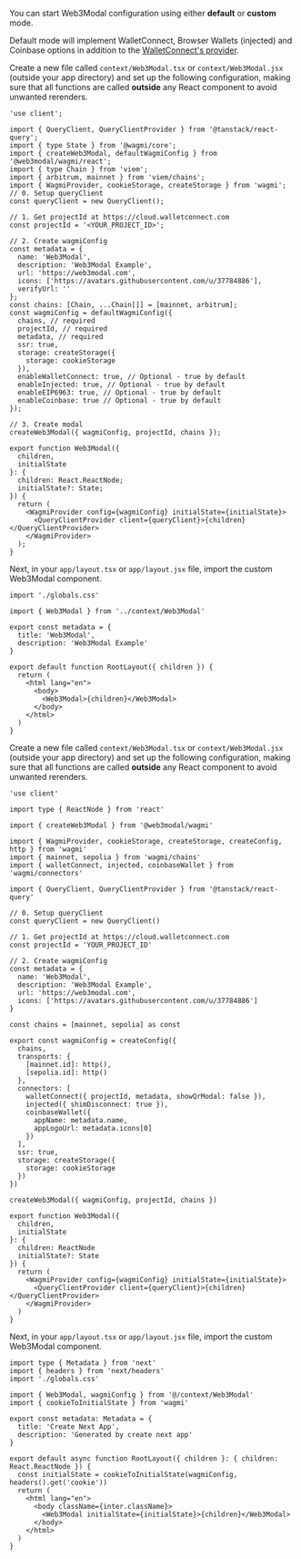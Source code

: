 
You can start Web3Modal configuration using either **default** or **custom** mode.

Default mode will implement WalletConnect, Browser Wallets (injected) and Coinbase options in addition to the [WalletConnect's provider](../../../../cloud/blockchain-api.md).

<Tabs>
<TabItem value="default" label="Default">

Create a new file called `context/Web3Modal.tsx` or `context/Web3Modal.jsx` (outside your app directory) and set up the following configuration, making sure that all functions are called **outside** any React component to avoid unwanted rerenders.

```tsx
'use client';

import { QueryClient, QueryClientProvider } from '@tanstack/react-query';
import { type State } from '@wagmi/core';
import { createWeb3Modal, defaultWagmiConfig } from '@web3modal/wagmi/react';
import { type Chain } from 'viem';
import { arbitrum, mainnet } from 'viem/chains';
import { WagmiProvider, cookieStorage, createStorage } from 'wagmi';
// 0. Setup queryClient
const queryClient = new QueryClient();

// 1. Get projectId at https://cloud.walletconnect.com
const projectId = '<YOUR_PROJECT_ID>';

// 2. Create wagmiConfig
const metadata = {
  name: 'Web3Modal',
  description: 'Web3Modal Example',
  url: 'https://web3modal.com',
  icons: ['https://avatars.githubusercontent.com/u/37784886'],
  verifyUrl: ''
};
const chains: [Chain, ...Chain[]] = [mainnet, arbitrum];
const wagmiConfig = defaultWagmiConfig({
  chains, // required
  projectId, // required
  metadata, // required
  ssr: true,
  storage: createStorage({
    storage: cookieStorage
  }),
  enableWalletConnect: true, // Optional - true by default
  enableInjected: true, // Optional - true by default
  enableEIP6963: true, // Optional - true by default
  enableCoinbase: true // Optional - true by default
});

// 3. Create modal
createWeb3Modal({ wagmiConfig, projectId, chains });

export function Web3Modal({
  children,
  initialState
}: {
  children: React.ReactNode;
  initialState?: State;
}) {
  return (
    <WagmiProvider config={wagmiConfig} initialState={initialState}>
      <QueryClientProvider client={queryClient}>{children}</QueryClientProvider>
    </WagmiProvider>
  );
}
```

Next, in your `app/layout.tsx` or `app/layout.jsx` file, import the custom Web3Modal component.

```tsx
import './globals.css'

import { Web3Modal } from '../context/Web3Modal'

export const metadata = {
  title: 'Web3Modal',
  description: 'Web3Modal Example'
}

export default function RootLayout({ children }) {
  return (
    <html lang="en">
      <body>
        <Web3Modal>{children}</Web3Modal>
      </body>
    </html>
  )
}
```

</TabItem>
<TabItem value="custom" label="Custom">

Create a new file called `context/Web3Modal.tsx` or `context/Web3Modal.jsx` (outside your app directory) and set up the following configuration, making sure that all functions are called **outside** any React component to avoid unwanted rerenders.

```tsx
'use client'

import type { ReactNode } from 'react'

import { createWeb3Modal } from '@web3modal/wagmi'

import { WagmiProvider, cookieStorage, createStorage, createConfig, http } from 'wagmi'
import { mainnet, sepolia } from 'wagmi/chains'
import { walletConnect, injected, coinbaseWallet } from 'wagmi/connectors'

import { QueryClient, QueryClientProvider } from '@tanstack/react-query'

// 0. Setup queryClient
const queryClient = new QueryClient()

// 1. Get projectId at https://cloud.walletconnect.com
const projectId = 'YOUR_PROJECT_ID'

// 2. Create wagmiConfig
const metadata = {
  name: 'Web3Modal',
  description: 'Web3Modal Example',
  url: 'https://web3modal.com',
  icons: ['https://avatars.githubusercontent.com/u/37784886']
}

const chains = [mainnet, sepolia] as const

export const wagmiConfig = createConfig({
  chains,
  transports: {
    [mainnet.id]: http(),
    [sepolia.id]: http()
  },
  connectors: [
    walletConnect({ projectId, metadata, showQrModal: false }),
    injected({ shimDisconnect: true }),
    coinbaseWallet({
      appName: metadata.name,
      appLogoUrl: metadata.icons[0]
    })
  ],
  ssr: true,
  storage: createStorage({
    storage: cookieStorage
  })
})

createWeb3Modal({ wagmiConfig, projectId, chains })

export function Web3Modal({
  children,
  initialState
}: {
  children: ReactNode
  initialState?: State
}) {
  return (
    <WagmiProvider config={wagmiConfig} initialState={initialState}>
      <QueryClientProvider client={queryClient}>{children}</QueryClientProvider>
    </WagmiProvider>
  )
}
```

Next, in your `app/layout.tsx` or `app/layout.jsx` file, import the custom Web3Modal component.

```tsx
import type { Metadata } from 'next'
import { headers } from 'next/headers'
import './globals.css'

import { Web3Modal, wagmiConfig } from '@/context/Web3Modal'
import { cookieToInitialState } from 'wagmi'

export const metadata: Metadata = {
  title: 'Create Next App',
  description: 'Generated by create next app'
}

export default async function RootLayout({ children }: { children: React.ReactNode }) {
  const initialState = cookieToInitialState(wagmiConfig, headers().get('cookie'))
  return (
    <html lang="en">
      <body className={inter.className}>
        <Web3Modal initialState={initialState}>{children}</Web3Modal>
      </body>
    </html>
  )
}
```

</TabItem>
</Tabs>
